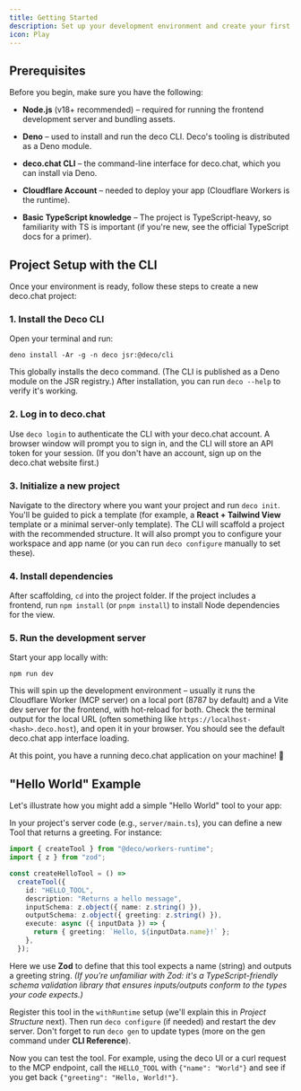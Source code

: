 ```yaml
---
title: Getting Started
description: Set up your development environment and create your first deco.chat project
icon: Play
---
```


## Prerequisites

Before you begin, make sure you have the following:

- **Node.js** (v18+ recommended) – required for running the frontend development server and bundling assets.

- **Deno** – used to install and run the deco CLI. Deco's tooling is distributed as a Deno module.

- **deco.chat CLI** – the command-line interface for deco.chat, which you can install via Deno.

- **Cloudflare Account** – needed to deploy your app (Cloudflare Workers is the runtime).

- **Basic TypeScript knowledge** – The project is TypeScript-heavy, so familiarity with TS is important (if you're new, see the official TypeScript docs for a primer).

## Project Setup with the CLI

Once your environment is ready, follow these steps to create a new deco.chat project:

### 1. Install the Deco CLI

Open your terminal and run:

```shell
deno install -Ar -g -n deco jsr:@deco/cli
```

This globally installs the deco command. (The CLI is published as a Deno module on the JSR registry.) After installation, you can run `deco --help` to verify it's working.

### 2. Log in to deco.chat

Use `deco login` to authenticate the CLI with your deco.chat account. A browser window will prompt you to sign in, and the CLI will store an API token for your session. (If you don't have an account, sign up on the deco.chat website first.)

### 3. Initialize a new project

Navigate to the directory where you want your project and run `deco init`. You'll be guided to pick a template (for example, a **React + Tailwind View** template or a minimal server-only template). The CLI will scaffold a project with the recommended structure. It will also prompt you to configure your workspace and app name (or you can run `deco configure` manually to set these).

### 4. Install dependencies

After scaffolding, `cd` into the project folder. If the project includes a frontend, run `npm install` (or `pnpm install`) to install Node dependencies for the view.

### 5. Run the development server

Start your app locally with:

```shell
npm run dev
```

This will spin up the development environment – usually it runs the Cloudflare Worker (MCP server) on a local port (8787 by default) and a Vite dev server for the frontend, with hot-reload for both. Check the terminal output for the local URL (often something like `https://localhost-<hash>.deco.host`), and open it in your browser. You should see the default deco.chat app interface loading.

At this point, you have a running deco.chat application on your machine! 🎉

## "Hello World" Example

Let's illustrate how you might add a simple "Hello World" tool to your app:

In your project's server code (e.g., `server/main.ts`), you can define a new Tool that returns a greeting. For instance:

```ts
import { createTool } from "@deco/workers-runtime";
import { z } from "zod";

const createHelloTool = () =>
  createTool({
    id: "HELLO_TOOL",
    description: "Returns a hello message",
    inputSchema: z.object({ name: z.string() }),
    outputSchema: z.object({ greeting: z.string() }),
    execute: async ({ inputData }) => {
      return { greeting: `Hello, ${inputData.name}!` };
    },
  });
```

Here we use **Zod** to define that this tool expects a name (string) and outputs a greeting string. _(If you're unfamiliar with Zod: it's a TypeScript-friendly schema validation library that ensures inputs/outputs conform to the types your code expects.)_

Register this tool in the `withRuntime` setup (we'll explain this in _Project Structure_ next). Then run `deco configure` (if needed) and restart the dev server. Don't forget to run `deco gen` to update types (more on the gen command under **CLI Reference**).

Now you can test the tool. For example, using the deco UI or a curl request to the MCP endpoint, call the `HELLO_TOOL` with `{"name": "World"}` and see if you get back `{"greeting": "Hello, World!"}`.
